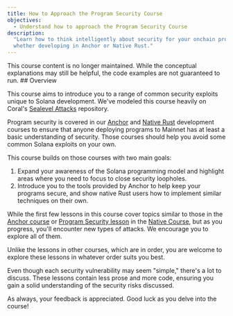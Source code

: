```yaml
---
title: How to Approach the Program Security Course
objectives:
  - Understand how to approach the Program Security Course
description:
  "Learn how to think intelligently about security for your onchain programs,
  whether developing in Anchor or Native Rust."
---
```

<Callout type="warn">
  This course content is no longer maintained. While the conceptual explanations
  may still be helpful, the code examples are not guaranteed to run.
</Callout> 
## Overview

This course aims to introduce you to a range of common security exploits unique
to Solana development. We've modeled this course heavily on Coral's
[Sealevel Attacks](https://github.com/coral-xyz/sealevel-attacks) repository.

Program security is covered in our
[Anchor](/developers/courses/onchain-development) and
[Native Rust](/developers/courses/native-onchain-development) development
courses to ensure that anyone deploying programs to Mainnet has at least a basic
understanding of security. Those courses should help you avoid some common
Solana exploits on your own.

This course builds on those courses with two main goals:

1. Expand your awareness of the Solana programming model and highlight areas
   where you need to focus to close security loopholes.
2. Introduce you to the tools provided by Anchor to help keep your programs
   secure, and show native Rust users how to implement similar techniques on
   their own.

While the first few lessons in this course cover topics similar to those in the
[Anchor course](/developers/courses/onchain-development/intro-to-anchor) or
[Program Security lesson](/developers/courses/native-onchain-development/program-security)
in the [Native Course](/developers/courses/native-onchain-development), but as
you progress, you'll encounter new types of attacks. We encourage you to explore
all of them.

<Callout>

Unlike the lessons in other courses, which are in order, you are welcome to
explore these lessons in whatever order suits you best. 

</Callout>

Even though each security vulnerability may seem "simple," there's a lot to
discuss. These lessons contain less prose and more code, ensuring you gain a
solid understanding of the security risks discussed.

As always, your feedback is appreciated. Good luck as you delve into the course!
